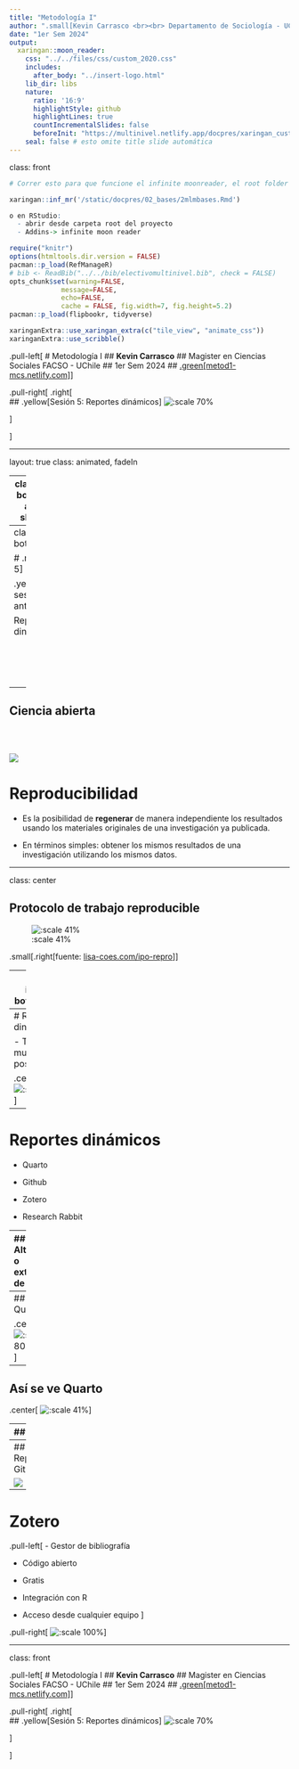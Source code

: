 ```yaml
---
title: "Metodología I"
author: ".small[Kevin Carrasco <br><br> Departamento de Sociología - UCH / COES <br><br>]"
date: "1er Sem 2024"
output:
  xaringan::moon_reader:
    css: "../../files/css/custom_2020.css"
    includes:
      after_body: "../insert-logo.html"     
    lib_dir: libs
    nature:
      ratio: '16:9'
      highlightStyle: github
      highlightLines: true
      countIncrementalSlides: false
      beforeInit: "https://multinivel.netlify.app/docpres/xaringan_custom/macros.js"
    seal: false # esto omite title slide automática
---
```

class: front


```r
# Correr esto para que funcione el infinite moonreader, el root folder debe ser static para si dirigir solo "bajndo" en directorios hacia el bib y otros

xaringan::inf_mr('/static/docpres/02_bases/2mlmbases.Rmd')

o en RStudio:
  - abrir desde carpeta root del proyecto
  - Addins-> infinite moon reader
```


```r
require("knitr")
options(htmltools.dir.version = FALSE)
pacman::p_load(RefManageR)
# bib <- ReadBib("../../bib/electivomultinivel.bib", check = FALSE)
opts_chunk$set(warning=FALSE,
             message=FALSE,
             echo=FALSE,
             cache = FALSE, fig.width=7, fig.height=5.2)
pacman::p_load(flipbookr, tidyverse)
```


```r
xaringanExtra::use_xaringan_extra(c("tile_view", "animate_css"))
xaringanExtra::use_scribble()

```

<!---
Para correr en ATOM
- open terminal, abrir R (simplemente, R y enter)
- rmarkdown::render('static/docpres/07_interacciones/7interacciones.Rmd', 'xaringan::moon_reader')

About macros.js: permite escalar las imágenes como [scale 50%](path to image), hay si que grabar ese archivo js en el directorio.
--->

.pull-left[
# Metodología I
## **Kevin Carrasco**
## Magister en Ciencias Sociales FACSO - UChile
## 1er Sem 2024
## [.green[metod1-mcs.netlify.com]](https://metod1-mcs.netlify.com)
] 
    

.pull-right[
.right[
<br>
## .yellow[Sesión 5: Reportes dinámicos]
![:scale 70%](../../files/img/eval-hires.png)

]

]

---

layout: true
class: animated, fadeIn


---
class: inverse, bottom, right, animated, slideInRight


# .red[Sesión 5]
<br>

Repaso sesiones anteriores

Reportes dinámicos

<br>
<br>
<br>
<br>
---
class: inverse, bottom, right


# .red[Sesión 5]
<br>

.yellow[Repaso sesiones anteriores]

Reportes dinámicos

<br>
<br>
<br>
<br>
---

## Ciencia abierta

<br>

![](../../files/img/flujo-herramientas.png)
---

# Reproducibilidad

- Es la posibilidad de **regenerar** de manera independiente los resultados usando los materiales originales de una investigación ya publicada.

- En términos simples: obtener los mismos resultados de una investigación utilizando los mismos datos.

---

class: center

## Protocolo de trabajo reproducible

![:scale 41%](../../files/img/ipo-hex.png)

.small[.right[fuente: [lisa-coes.com/ipo-repro](https://lisa-coes.com/ipo-repro)]]


---
class: inverse, bottom, right

# .red[Sesión 5]
<br>

Repaso sesiones anteriores

.yellow[Reportes dinámicos]
<br>
<br>
<br>
<br>

---
# Reportes dinámicos

- Todo un mundo de posibilidades

.center[![:scale 50%](../../files/img/logos.png)]

---
# Reportes dinámicos

- Quarto

- Github

- Zotero

- Research Rabbit

---
## Alternativas o extensiones de R

.center[
![:scale 60%](../../files/img/quarto.png)
]
---
## Así se ve Quarto

.center[
![:scale 80%](../../files/img/quarto3.png)
]

---
## Así se ve Quarto

.center[
![:scale 41%](../../files/img/quarto2.png)
]

---
## Github

.pull-left[
- Repositorio en línea

- Control de versiones

- Gratis

- Integración con R

- Acceso desde cualquier equipo
]

.pull-right[
![:scale 100%](../../files/img/github.png)
]

---
## Repositorio Github

![](../../files/img/repositorio.png)
---

# Zotero

.pull-left[
- Gestor de bibliografía

- Código abierto

- Gratis

- Integración con R

- Acceso desde cualquier equipo
]

.pull-right[
![:scale 100%](../../files/img/zotero.png)
]

---
class: front

.pull-left[
# Metodología I
## **Kevin Carrasco**
## Magister en Ciencias Sociales FACSO - UChile
## 1er Sem 2024
## [.green[metod1-mcs.netlify.com]](https://metod1-mcs.netlify.com)
] 
    

.pull-right[
.right[
<br>
## .yellow[Sesión 5: Reportes dinámicos]
![:scale 70%](../../files/img/eval-hires.png)



]

]

